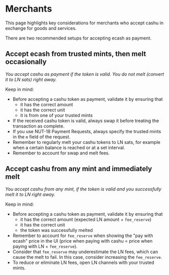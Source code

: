
# Merchants

This page highlights key considerations for merchants who accept cashu in exchange for goods and services.

There are two recommended setups for accepting ecash as payment.

## Accept ecash from trusted mints, then melt occasionally

_You accept cashu as payment if the token is valid. You do not melt (convert it to LN sats) right away._

Keep in mind:
- Before accepting a cashu token as payment, validate it by ensuring that
  - it has the correct amount
  - it has the correct unit
  - it is from one of your trusted mints
- If the received cashu token is valid, always swap it before treating the transaction as complete.
- If you use NUT-18 Payment Requests, always specify the trusted mints in the `m` field of the request.
- Remember to regularly melt your cashu tokens to LN sats, for example when a certain balance is reached or at a set interval.
- Remember to account for swap and melt fees.

## Accept cashu from any mint and immediately melt

_You accept cashu from any mint, if the token is valid and you successfully melt it to LN right away._

Keep in mind:
- Before accepting a cashu token as payment, validate it by ensuring that
  - it has the correct amount (expected LN amount + `fee_reserve`)
  - it has the correct unit
  - the token was successfully melted
- Remember to account for `fee_reserve` when showing the "pay with ecash" price in the UI (price when paying with cashu = price when paying with LN + `fee_reserve`).
- Consider that `fee_reserve` may underestimate the LN fees, which can cause the melt to fail. In this case, consider increasing the `fee_reserve`.
- To reduce or eliminate LN fees, open LN channels with your trusted mints.